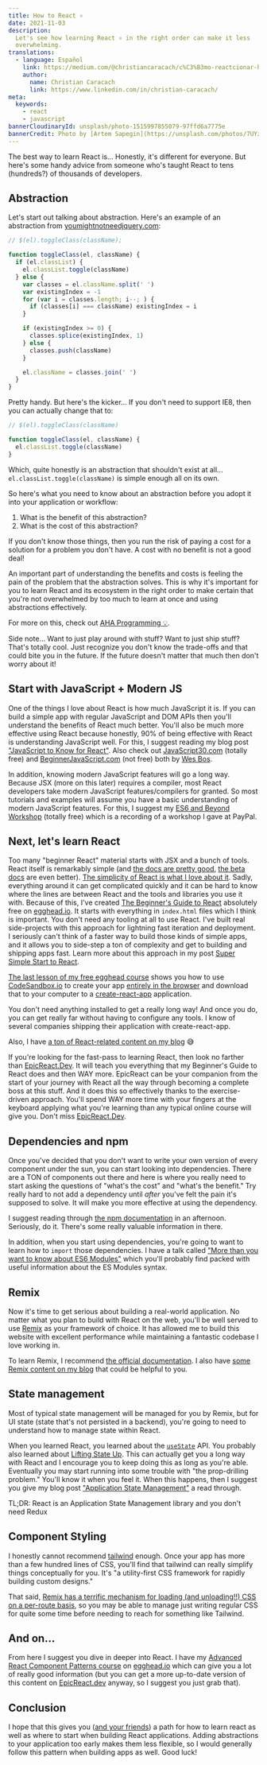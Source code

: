 ```yaml
---
title: How to React ⚛️
date: 2021-11-03
description:
  Let's see how learning React ⚛️ in the right order can make it less
  overwhelming.
translations:
  - language: Español
    link: https://medium.com/@christiancaracach/c%C3%B3mo-reactcionar-how-to-react-6ac7b9434d7d
    author:
      name: Christian Caracach
      link: https://www.linkedin.com/in/christian-caracach/
meta:
  keywords:
    - react
    - javascript
bannerCloudinaryId: unsplash/photo-1515997855079-97ffd6a7775e
bannerCredit: Photo by [Artem Sapegin](https://unsplash.com/photos/7UYzLZB9BM0)
---
```


The best way to learn React is... Honestly, it's different for everyone. But
here's some handy advice from someone who's taught React to tens (hundreds?) of
thousands of developers.

## Abstraction

Let's start out talking about abstraction. Here's an example of an abstraction
from [youmightnotneedjquery.com](http://youmightnotneedjquery.com):

```js
// $(el).toggleClass(className);

function toggleClass(el, className) {
  if (el.classList) {
    el.classList.toggle(className)
  } else {
    var classes = el.className.split(' ')
    var existingIndex = -1
    for (var i = classes.length; i--; ) {
      if (classes[i] === className) existingIndex = i
    }

    if (existingIndex >= 0) {
      classes.splice(existingIndex, 1)
    } else {
      classes.push(className)
    }

    el.className = classes.join(' ')
  }
}
```

Pretty handy. But here's the kicker... If you don't need to support IE8, then
you can actually change that to:

```js
// $(el).toggleClass(className)

function toggleClass(el, className) {
  el.classList.toggle(className)
}
```

Which, quite honestly is an abstraction that shouldn't exist at all...
`el.classList.toggle(className)` is simple enough all on its own.

So here's what you need to know about an abstraction before you adopt it into
your application or workflow:

1.  What is the benefit of this abstraction?
2.  What is the cost of this abstraction?

If you don't know those things, then you run the risk of paying a cost for a
solution for a problem you don't have. A cost with no benefit is not a good
deal!

An important part of understanding the benefits and costs is feeling the pain of
the problem that the abstraction solves. This is why it's important for you to
learn React and its ecosystem in the right order to make certain that you're not
overwhelmed by too much to learn at once and using abstractions effectively.

For more on this, check out [AHA Programming 💡](/blog/aha-programming).

<callout-info>
  Side note... Want to just play around with stuff? Want to just ship stuff?
  That's totally cool. Just recognize you don't know the trade-offs and that
  could bite you in the future. If the future doesn't matter that much then
  don't worry about it!
</callout-info>

## Start with JavaScript + Modern JS

One of the things I love about React is how much JavaScript it is. If you can
build a simple app with regular JavaScript and DOM APIs then you'll understand
the benefits of React much better. You'll also be much more effective using
React because honestly, 90% of being effective with React is understanding
JavaScript well. For this, I suggest reading my blog post
["JavaScript to Know for React"](/blog/javascript-to-know-for-react). Also check
out [JavaScript30.com](https://javascript30.com) (totally free) and
[BeginnerJavaScript.com](https://beginnerjavascript.com/) (not free) both by
[Wes Bos](https://twitter.com/wesbos).

In addition, knowing modern JavaScript features will go a long way. Because JSX
(more on this later) requires a compiler, most React developers take modern
JavaScript features/compilers for granted. So most tutorials and examples will
assume you have a basic understanding of modern JavaScript features. For this, I
suggest my [ES6 and Beyond Workshop](http://kcd.im/es6-workshop-at-paypal)
(totally free) which is a recording of a workshop I gave at PayPal.

## Next, let's learn React

Too many "beginner React" material starts with JSX and a bunch of tools. React
itself is remarkably simple (and
[the docs are pretty good](https://reactjs.org),
[the beta docs](https://beta.reactjs.org/) are even better).
[The simplicity of React is what I love about it](https://epicreact.dev/why-i-love-react).
Sadly, everything around it can get complicated quickly and it can be hard to
know where the lines are between React and the tools and libraries you use it
with. Because of this, I've created
[The Beginner's Guide to React](https://egghead.io/courses/the-beginner-s-guide-to-reactjs)
absolutely free on [egghead.io](http://egghead.io). It starts with everything in
`index.html` files which I think is important. You don't need any tooling at all
to use React. I've built real side-projects with this approach for lightning
fast iteration and deployment. I seriously can't think of a faster way to build
those kinds of simple apps, and it allows you to side-step a ton of complexity
and get to building and shipping apps fast. Learn more about this approach in my
post [Super Simple Start to React](/blog/super-simple-start-to-react).

[The last lesson of my free egghead course](https://egghead.io/lessons/react-build-and-deploy-a-react-application-with-codesandbox-github-and-netlify)
shows you how to use [CodeSandbox.io](http://codesandbox.io) to create your app
[entirely in the browser](/blog/building-production-apps-100-in-the-browser) and
download that to your computer to a
[create-react-app](https://github.com/facebook/create-react-app) application.

You don't need anything installed to get a really long way! And once you do, you
can get really far without having to configure any tools. I know of several
companies shipping their application with create-react-app.

Also, I have [a ton of React-related content on my blog](/blog?q=react) 😅

If you're looking for the fast-pass to learning React, then look no farther than
[EpicReact.Dev](https://epicreact.dev). It will teach you everything that my
Beginner's Guide to React does and then WAY more. EpicReact can be your
companion from the start of your journey with React all the way through becoming
a complete boss at this stuff. And it does this so effectively thanks to the
exercise-driven approach. You'll spend WAY more time with your fingers at the
keyboard applying what you're learning than any typical online course will give
you. Don't miss [EpicReact.Dev](https://epicreact.dev).

## Dependencies and npm

Once you've decided that you don't want to write your own version of every
component under the sun, you can start looking into dependencies. There are a
TON of components out there and here is where you really need to start asking
the questions of "what's the cost" and "what's the benefit." Try really hard to
not add a dependency until _after_ you've felt the pain it's supposed to solve.
It will make you more effective at using the dependency.

I suggest reading through [the npm documentation](https://docs.npmjs.com) in an
afternoon. Seriously, do it. There's some really valuable information in there.

In addition, when you start using dependencies, you're going to want to learn
how to `import` those dependencies. I have a talk called
["More than you want to know about ES6 Modules"](https://youtu.be/kTlcu16rSLc?index=23&list=PLV5CVI1eNcJgNqzNwcs4UKrlJdhfDjshf)
which you'll probably find packed with useful information about the ES Modules
syntax.

## Remix

Now it's time to get serious about building a real-world application. No matter
what you plan to build with React on the web, you'll be well served to use
[Remix](https://remix.run) as your framework of choice. It has allowed me to
build this website with excellent performance while maintaining a fantastic
codebase I love working in.

To learn Remix, I recommend
[the official documentation](https://docs.remix.run). I also have
[some Remix content on my blog](/blog?q=remix) that could be helpful to you.

## State management

Most of typical state management will be managed for you by Remix, but for UI
state (state that's not persisted in a backend), you're going to need to
understand how to manage state within React.

When you learned React, you learned about the
[`useState`](https://reactjs.org/docs/hooks-state.html) API. You probably also
learned about
[Lifting State Up](https://reactjs.org/docs/lifting-state-up.html). This can
actually get you a long way with React and I encourage you to keep doing this as
long as you're able. Eventually you may start running into some trouble with
"the prop-drilling problem." You'll know it when you feel it. When this happens,
then I suggest you give my blog post
["Application State Management"](/blog/application-state-management-with-react)
a read through.

<callout-info class="aside">
  TL;DR: React is an Application State Management library and you don't need
  Redux
</callout-info>

## Component Styling

I honestly cannot recommend [tailwind](https://tailwindcss.com/) enough. Once
your app has more than a few hundred lines of CSS, you'll find that tailwind can
really simplify things conceptually for you. It's "a utility-first CSS framework
for rapidly building custom designs."

That said,
[Remix has a terrific mechanism for loading (and unloading!!) CSS on a per-route basis](/blog/how-remix-makes-css-clashes-predictable),
so you may be able to manage just writing regular CSS for quite some time before
needing to reach for something like Tailwind.

## And on...

From here I suggest you dive in deeper into React. I have my
[Advanced React Component Patterns course](https://egghead.io/courses/advanced-react-component-patterns)
on [egghead.io](http://egghead.io) which can give you a lot of really good
information (but you can get a more up-to-date version of this content on
[EpicReact.dev](https://epicreact.dev) anyway, so I suggest you just grab that).

## Conclusion

I hope that this gives you
([and your friends](https://twitter.com/intent/tweet?url=https%3A%2F%2Fkentcdodds.com%2Fblog%2Fhow-to-react&text=How%20to%20React%20%E2%9A%9B%EF%B8%8F&via=kentcdodds))
a path for how to learn react as well as where to start when building React
applications. Adding abstractions to your application too early makes them less
flexible, so I would generally follow this pattern when building apps as well.
Good luck!
